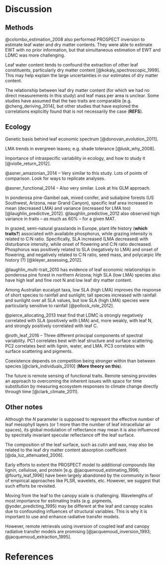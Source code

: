 # Discussion

## Methods

@colombo_estimation_2008 also performed PROSPECT inversion to estimate leaf water and dry matter contents.
They were able to estimate EWT with no prior information, but that simultaneous estimation of EWT and LDMC was more challenging.

Leaf water content tends to confound the extraction of other leaf constituents, particularly dry matter content [@kokaly_spectroscopic_1999]. 
This may help explain the large uncertainties in our estimates of dry matter content.

The relationship between leaf dry matter content (for which we had no direct measurements in this study) and leaf mass per area is unclear.
Some studies have assumed that the two traits are comparable [e.g. @cheng_deriving_2014], but other studies that have explored the correlations explicitly found that is not necessarily the case (**REFS**).

## Ecology

Genetic basis behind leaf economic spectrum [@donovan_evolution_2011].

LMA trends in evergreen leaves; e.g. shade tolerance [@lusk_why_2008].

Importance of intraspecific variability in ecology, and how to study it [@violle_return_2012].

@asner_amazonian_2014 -- Very similar to this study. Lots of points of comparison. Look for ways to replicate analyses.

@asner_functional_2014 -- Also very similar. Look at his GLM approach.

In ponderosa pine-Gambel oak, mixed conifer, and subalpine forests (US Southwest, Arizona, near Grand Canyon), specific leaf area increased in mean (decreased LMA) and variance (increased for LMA too) [@laughlin_predictive_2012].
@laughlin_predictive_2012 also observed high variance in traits -- as much as 60% -- for a given MAT.

In grazed, semi-natural grasslands in Europe, plant life history (**which traits?**) associated with availabile phosphorus, while grazing intensity is related to C:N ratio. 
Specifically, SLA increased (LMA decreased) with disturbance intensity, while onset of flowering and C:N ratio decreased. 
Phosphorus was positively related to SLA (negatively to LMA) and onset of flowering, and negatively related to C:N ratio, seed mass, and polycarpic life history (?) [@kleyer_assessing_2012].

@laughlin_multi-trait_2010 has evidence of leaf economic relationships in ponderosa pine forest in northern Arizona; high SLA (low LMA) species also have high leaf and fine root N and low leaf dry matter content.

Among Australian eucalypt taxa, low SLA (high LMA) improves the response of short species to rainfall and sunlight; tall species increased with rainfall and sunlight over all SLA values, but low SLA (high LMA) species were particularly sensitive to rainfall [@pollock_role_2012].

@pierce_allocating_2013 treat find that LDMC is strongly negatively correlated with SLA (positively with LMA) and, more weakly, with leaf N, and strongly positively correlated with leaf C.

@roth_leaf_2016 -- Three different principal components of spectral variability.
PC1 correlates best with leaf structure and surface scattering.
PC2 correlates best with lignin, water, and LMA.
PC3 correlates with surface scattering and pigments.

Coexistence depends on competition being stronger within than between species [@clark_individuals_2010] (**More theory on this**).

The future is remote sensing of functional traits.
Remote sensing provides an approach to overcoming the inherent issues with space for time substitution by measuring ecosystem responses to climate change directly through time [@clark_climate_2011].


## Other notes

Although the _N_ parameter is supposed to represent the effective number of leaf mesophyll layers (or 1 more than the number of leaf intracellular air spaces), its global modulation of reflectance may mean it is also influenced by spectrally invariant specular reflectance off the leaf surface.

The composition of the leaf surface, such as cutin and wax, may also be related to the leaf dry matter content absorption coefficient [@da_luz_attenuated_2006].

Early efforts to extent the PROSPECT model to additional compounds like lignin, cellulose, and protein [e.g. @jacquemoud_estimating_1996; @fourty_leaf_1996] have been largely abandoned by the community in favor of empirical approaches like PLSR, wavelets, etc.
However, we suggest that such efforts be revisited.

Moving from the leaf to the canopy scale is challenging.
Wavelengths of most importance for estimating traits (e.g. pigments, @yoder_predicting_1995) may be different at the leaf and canopy scales due to confounding influences of structural variables.
This is why it is important to use and enhance radiative transfer models.

However, remote retrievals using inversion of coupled leaf and canopy radiative transfer models are promising [@jacquemoud_inversion_1993; @jacquemoud_extraction_1995].


# References
